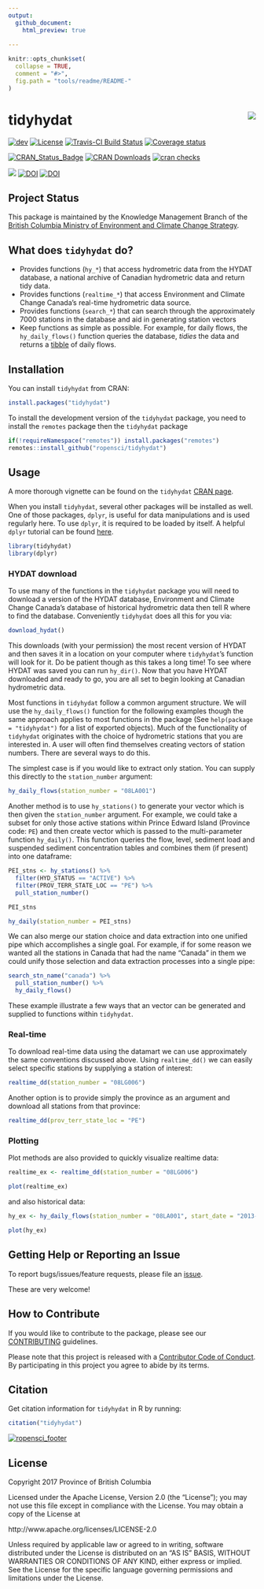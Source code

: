 ```yaml
---
output:
  github_document:
    html_preview: true
    
---
```


<!-- README.md is generated from README.Rmd. Please edit that file -->
    
```r
knitr::opts_chunk$set(
  collapse = TRUE,
  comment = "#>",
  fig.path = "tools/readme/README-"
)
```

# tidyhydat <img src="tools/readme/tidyhydat.png" align="right" />

[![dev](https://assets.bcdevexchange.org/images/badges/delivery.svg)](https://github.com/BCDevExchange/assets/blob/master/README.md) [![License](https://img.shields.io/badge/License-Apache%202.0-blue.svg)](https://opensource.org/licenses/Apache-2.0) [![Travis-CI Build Status](http://travis-ci.org/ropensci/tidyhydat.svg?branch=master)](https://travis-ci.org/ropensci/tidyhydat) [![Coverage status](https://codecov.io/gh/ropensci/tidyhydat/branch/master/graph/badge.svg)](https://codecov.io/github/ropensci/tidyhydat?branch=master) 

[![CRAN\_Status\_Badge](https://www.r-pkg.org/badges/version/tidyhydat)](https://cran.r-project.org/package=tidyhydat) [![CRAN Downloads](https://cranlogs.r-pkg.org/badges/tidyhydat?color=brightgreen)](https://CRAN.R-project.org/package=tidyhydat) [![cran checks](https://cranchecks.info/badges/worst/tidyhydat)](https://cran.rstudio.com/web/checks/check_results_tidyhydat.html)


[![](http://badges.ropensci.org/152_status.svg)](https://github.com/ropensci/onboarding/issues/152)  [![DOI](http://joss.theoj.org/papers/10.21105/joss.00511/status.svg)](https://doi.org/10.21105/joss.00511) [![DOI](https://zenodo.org/badge/100978874.svg)](https://zenodo.org/badge/latestdoi/100978874) 



## Project Status

This package is maintained by the Knowledge Management Branch of the [British Columbia Ministry of Environment and Climate Change Strategy](https://www2.gov.bc.ca/gov/content/governments/organizational-structure/ministries-organizations/ministries/environment-climate-change).


## What does `tidyhydat` do?

- Provides functions (`hy_*`) that access hydrometric data from the HYDAT database, a national archive of Canadian hydrometric data and return tidy data.
- Provides functions (`realtime_*`) that access Environment and Climate Change Canada's real-time hydrometric data source.
- Provides functions (`search_*`) that can search through the approximately 7000 stations in the database and aid in generating station vectors
- Keep functions as simple as possible. For example, for daily flows, the `hy_daily_flows()` function queries the database, *tidies* the data and returns a [tibble](http://tibble.tidyverse.org/) of daily flows.

## Installation
You can install `tidyhydat` from CRAN:
```r
install.packages("tidyhydat")
```


To install the development version of the `tidyhydat` package, you need to install the `remotes` package then the `tidyhydat` package
```r
if(!requireNamespace("remotes")) install.packages("remotes")
remotes::install_github("ropensci/tidyhydat")
```

## Usage
A more thorough vignette can be found on the `tidyhydat` [CRAN page](https://cran.r-project.org/web/packages/tidyhydat/vignettes/tidyhydat_an_introduction.html).

When you install `tidyhydat`, several other packages will be installed as well. One of those packages, `dplyr`, is useful for data manipulations and is used regularly here. To use `dplyr`, it is required to be loaded by itself. A helpful `dplyr` tutorial can be found [here](https://cran.r-project.org/web/packages/dplyr/vignettes/dplyr.html).
  
```r
library(tidyhydat)
library(dplyr)
```
  
### HYDAT download
To use many of the functions in the `tidyhydat` package you will need to download a version of the HYDAT database, Environment and Climate Change Canada's database of historical hydrometric data then tell R where to find the database. Conveniently `tidyhydat` does all this for you via:
```r
download_hydat()
```
This downloads (with your permission) the most recent version of HYDAT and then saves it in a location on your computer where `tidyhydat`'s function will look for it. Do be patient though as this takes a long time! To see where HYDAT was saved you can run `hy_dir()`. Now that you have HYDAT downloaded and ready to go, you are all set to begin looking at Canadian hydrometric data.

Most functions in `tidyhydat` follow a common argument structure. We will use the `hy_daily_flows()` function for the following examples though the same approach applies to most functions in the package (See `help(package = "tidyhydat")` for a list of exported objects). Much of the functionality of `tidyhydat` originates with the choice of hydrometric stations that you are interested in. A user will often find themselves creating vectors of station numbers. There are several ways to do this. 

The simplest case is if you would like to extract only station. You can supply this directly to the `station_number` argument:
```r
hy_daily_flows(station_number = "08LA001")
```

Another method is to use `hy_stations()` to generate your vector which is then given the `station_number` argument. For example, we could take a subset for only those active stations within Prince Edward Island (Province code: `PE`) and then create vector which is passed to the multi-parameter function `hy_daily()`. This function queries the flow, level, sediment load and suspended sediment concentration tables and combines them (if present) into one dataframe:

```r
PEI_stns <- hy_stations() %>%
  filter(HYD_STATUS == "ACTIVE") %>%
  filter(PROV_TERR_STATE_LOC == "PE") %>%
  pull_station_number()

PEI_stns

hy_daily(station_number = PEI_stns)
```

We can also merge our station choice and data extraction into one unified pipe which accomplishes a single goal. For example, if for some reason we wanted all the stations in Canada that had the name "Canada" in them we could unify those selection and data extraction processes into a single pipe:
```r
search_stn_name("canada") %>%
  pull_station_number() %>%
  hy_daily_flows()
```

These example illustrate a few ways that an vector can be generated and supplied to functions within `tidyhydat`.

### Real-time
To download real-time data using the datamart we can use approximately the same conventions discussed above. Using `realtime_dd()` we can easily select specific stations by supplying a station of interest:
```r
realtime_dd(station_number = "08LG006")
```
Another option is to provide simply the province as an argument and download all stations from that province:
```r
realtime_dd(prov_terr_state_loc = "PE")
```

### Plotting

Plot methods are also provided to quickly visualize realtime data:
```r
realtime_ex <- realtime_dd(station_number = "08LG006")

plot(realtime_ex)
```

and also historical data:
```r
hy_ex <- hy_daily_flows(station_number = "08LA001", start_date = "2013-01-01")

plot(hy_ex)
```

## Getting Help or Reporting an Issue

To report bugs/issues/feature requests, please file an [issue](https://github.com/ropensci/tidyhydat/issues/).

These are very welcome!

## How to Contribute

If you would like to contribute to the package, please see our 
[CONTRIBUTING](CONTRIBUTING.md) guidelines.
  
Please note that this project is released with a [Contributor Code of Conduct](CODE_OF_CONDUCT.md). By participating in this project you agree to abide by its terms.
  
## Citation
Get citation information for `tidyhydat` in R by running:
```r
citation("tidyhydat")
```



[![ropensci_footer](https://ropensci.org/public_images/ropensci_footer.png)](https://ropensci.org)

## License
  
  Copyright 2017 Province of British Columbia
  
  Licensed under the Apache License, Version 2.0 (the "License");
  you may not use this file except in compliance with the License.
  You may obtain a copy of the License at 
  
  http://www.apache.org/licenses/LICENSE-2.0
  
  Unless required by applicable law or agreed to in writing, software
  distributed under the License is distributed on an "AS IS" BASIS,
  WITHOUT WARRANTIES OR CONDITIONS OF ANY KIND, either express or implied.
  See the License for the specific language governing permissions and
  limitations under the License.
  
